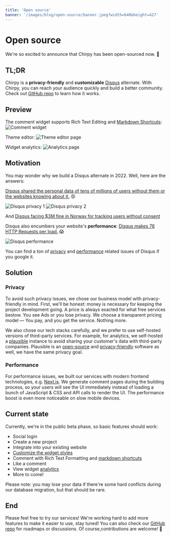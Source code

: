 ```yaml
---
title: 'Open source'
banner: '/images/blog/open-source/banner.jpeg?width=640&height=427'
---
```


# Open source

We're so excited to announce that Chirpy has been open-sourced now. 🚀

## TL;DR

Chirpy is a **privacy-friendly** and **customizable** [Disqus](https://disqus.com/) alternate. With Chirpy, you can reach your audience quickly and build a better community. Check out [GitHub repo](https://github.com/devrsi0n/chirpy) to learn how it works.

## Preview

The comment widget supports Rich Text Editing and [Markdown Shortcuts](/docs/features/markdown.mdx):
![Comment widget](/images/marketing/preview.png)

Theme editor:
![Theme editor page](/images/blog/open-source/theme.png)

Widget analytics:
![Analytics page](/images/blog/open-source/analytics.png)

## Motivation

You may wonder why we build a Disqus alternate in 2022. Well, here are the answers:

[Disqus shared the personal data of tens of millions of users without them or the websites knowing about it.](https://twitter.com/martingund/status/1207327648093003777) 😡

![Disqus privacy 1](https://chirpy.dev/images/blog/open-source/disqus-1.jpeg)
![Disqus privacy 2](https://chirpy.dev/images/blog/open-source/disqus-2.jpeg)

And [Disqus facing $3M fine in Norway for tracking users without consent](https://techcrunch.com/2021/05/05/disqus-facing-3m-fine-in-norway-for-tracking-users-without-consent/)

Disqus also encumbers your website's **performance**: [Disqus makes 76 HTTP Requests per load.](https://supunkavinda.blog/disqus) 😱

![Disqus performance](https://chirpy.dev/images/blog/open-source/disqus-perf.png)

You can find a ton of [privacy](https://www.google.com.hk/search?q=disqus+privacy&oq=disqus+privacy) and [performance](https://www.google.com.hk/search?q=disqus+performance) related issues of Disqus if you google it.

## Solution

### Privacy

To avoid such privacy issues, we chose our business model with privacy-friendly in mind. First, we'll be honest: money is necessary for keeping the project development going. A price is always exacted for what free services bestow. You see Ads or you lose privacy. We choose a transparent pricing model — You pay, and you get the service. Nothing more.

We also chose our tech stacks carefully, and we prefer to use self-hosted versions of third-party services. For example, for analytics, we self-hosted a [plausible](https://plausible.io/) instance to avoid sharing your customer's data with third-party companies. Plausible is an [open-source](https://github.com/plausible/analytics/) and [privacy-friendly](https://plausible.io/privacy-focused-web-analytics) software as well, we have the same privacy goal.

### Performance

For performance issues, we built our services with modern frontend technologies, e.g. [Next.js](https://nextjs.org/). We generate comment pages during the building process, so your users will see the UI immediately instead of loading a bunch of JavaScript & CSS and API calls to render the UI. The performance boost is even more noticeable on slow mobile devices.

## Current state

Currently, we're in the public beta phase, so basic features should work:

- Social login
- Create a new project
- Integrate into your existing website
- [Customize the widget styles](http://chirpy.dev/docs/features/theme)
- Comment with Rich Text Formatting and [markdown shortcuts](http://chirpy.dev/docs/features/markdown)
- Like a comment
- View widget [analytics](http://chirpy.dev/docs/features/analytics)
- More to come!

Please note: you may lose your data if there're some hard conflicts during our database migration, but that should be rare.

## End

Please feel free to try our services! We're working hard to add more features to make it easier to use, stay tuned! You can also check our [GitHub repo](https://github.com/devrsi0n/chirpy) for roadmaps or discussions. Of course,contributions are welcome! 🙌
